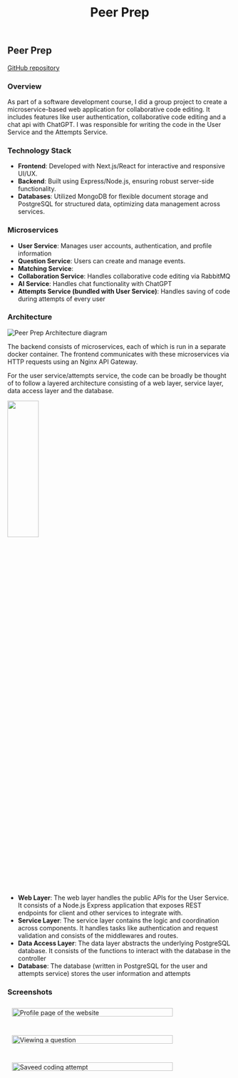 ﻿---
title: "Peer Prep"
description: "A microservice-based web application for collaborative code editing for a software development course."
image: "https://choonsiongng.s3.ap-southeast-2.amazonaws.com/images/peer-prep/peer_prep_profile_ui_cropped.png"
---
## Peer Prep
[GitHub repository](https://github.com/CS3219-AY2324S1/ay2324s1-course-assessment-g26)
  
### Overview  

As part of a software development course, I did a group project to create a microservice-based web application for collaborative code editing. It includes features like user authentication, collaborative code editing and a chat api with ChatGPT. I was responsible for writing the code in the User Service and the Attempts Service.

### Technology Stack

- **Frontend**: Developed with Next.js/React for interactive and responsive UI/UX.
- **Backend**: Built using Express/Node.js, ensuring robust server-side functionality.
- **Databases**: Utilized MongoDB for flexible document storage and PostgreSQL for structured data, optimizing data management across services.

### Microservices 
  
- **User Service**: Manages user accounts, authentication, and profile information
- **Question Service**: Users can create and manage events.  
- **Matching Service**: 
- **Collaboration Service**: Handles collaborative code editing via RabbitMQ
- **AI Service**: Handles chat functionality with ChatGPT
- **Attempts Service (bundled with User Service)**: Handles saving of code during attempts of every user

### Architecture

![Peer Prep Architecture diagram](https://choonsiongng.s3.ap-southeast-2.amazonaws.com/images/peer-prep/peer-prep_architecture_diagram.png)

The backend consists of microservices, each of which is run in a separate docker container. The frontend communicates with these microservices via HTTP requests using an Nginx API Gateway.

For the user service/attempts service, the code can be broadly be thought of to follow a layered architecture consisting of a web layer, service layer, data access layer and the database.

<img src="https://choonsiongng.s3.ap-southeast-2.amazonaws.com/images/peer-prep/peer-prep_user_service_architecture_diagram.jpg" style="min-width: 250px; width: 28%;" />

- **Web Layer**: The web layer handles the public APIs for the User Service. It consists of a Node.js Express application that exposes REST endpoints for client and other services to integrate with.
- **Service Layer**: The service layer contains the logic and coordination across components. It handles tasks like authentication and request validation and consists of the middlewares and routes.
- **Data Access Layer**: The data layer abstracts the underlying PostgreSQL database. It consists of the functions to interact with the database in the controller
- **Database**: The database (written in PostgreSQL for the user and attempts service) stores the user information and attempts
  
### Screenshots
<style>
    .grid-container {
        display: flex;
        flex-wrap: wrap;
        padding: 10px;
        gap: 40px; /* Controls spacing between items */
    }

    .grid-item {
        flex: 1;
        min-width: 400px; /* Minimum width of each item before wrapping */
        max-width: calc(50% - 40px);
    }

    .grid-item img {
        width: 95%;
        height: auto; /* Maintain aspect ratio */
        display: block; /* Remove bottom space caused by inline elements */
    }
</style>
<div class="grid-container">
    <div class="grid-item">
        <img src="https://choonsiongng.s3.ap-southeast-2.amazonaws.com/images/peer-prep/peer-prep_profile_ui.jpg" alt="Profile page of the website" />
    </div>
    <div class="grid-item">
        <img src="https://choonsiongng.s3.ap-southeast-2.amazonaws.com/images/peer-prep/peer-prep_question_ui.jpg" alt="Viewing a question" />
    </div>
    <div class="grid-item">
        <img src="https://choonsiongng.s3.ap-southeast-2.amazonaws.com/images/peer-prep/peer-prep_saved_attempt_ui.jpg" alt="Saveed coding attempt" />
    </div>
</div>



